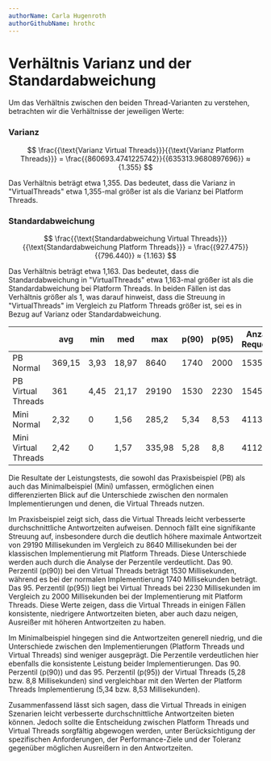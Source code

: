 ```yaml
---
authorName: Carla Hugenroth
authorGithubName: hrothc
---
```



# Verhältnis Varianz und der Standardabweichung

Um das Verhältnis zwischen den beiden Thread-Varianten zu verstehen, betrachten wir die
Verhältnisse der jeweiligen Werte:

### Varianz

$$
\frac{{\text{Varianz Virtual Threads}}}{{\text{Varianz Platform Threads}}} =
\frac{{860693.4741225742}}{{635313.9680897696}} ≈ {1.355}
$$

Das Verhältnis beträgt etwa 1,355. Das bedeutet, dass die Varianz in "VirtualThreads" etwa
1,355-mal größer ist als die Varianz bei Platform Threads.

### Standardabweichung

$$
\frac{{\text{Standardabweichung Virtual Threads}}}{{\text{Standardabweichung Platform Threads}}} =
\frac{{927.475}}{{796.440}} ≈ {1.163}
$$

Das Verhältnis beträgt etwa 1,163. Das bedeutet, dass die Standardabweichung in "VirtualThreads"
etwa 1,163-mal größer ist als die Standardabweichung bei Platform Threads. In beiden Fällen
ist das Verhältnis größer als 1, was darauf hinweist, dass die Streuung in "VirtualThreads"
im Vergleich zu Platform Threads größer ist, sei es in Bezug auf Varianz oder Standardabweichung.

|                      | avg    | min  | med   | max    | p(90) | p(95) | Anzahl Requests | Req/s      |
| -------------------- | ------ | ---- | ----- | ------ | ----- | ----- | --------------- | ---------- |
| PB Normal            | 369,15 | 3,93 | 18,97 | 8640   | 1740  | 2000  | 153595          | 64,874102  |
| PB Virtual Threads   | 361    | 4,45 | 21,17 | 29190  | 1530  | 2230  | 154515          | 64,369592  |
| Mini Normal          | 2,32   | 0    | 1,56  | 285,2  | 5,34  | 8,53  | 411360          | 171,364262 |
| Mini Virtual Threads | 2,42   | 0    | 1,57  | 335,98 | 5,28  | 8,8   | 411244          | 171,279791 |

Die Resultate der Leistungstests, die sowohl das Praxisbeispiel (PB) als auch das Minimalbeispiel
(Mini) umfassen, ermöglichen einen differenzierten Blick auf die Unterschiede zwischen den normalen
Implementierungen und denen, die Virtual Threads nutzen.

Im Praxisbeispiel zeigt sich, dass die Virtual Threads leicht verbesserte durchschnittliche
Antwortzeiten aufweisen. Dennoch fällt eine signifikante Streuung auf, insbesondere durch die
deutlich höhere maximale Antwortzeit von 29190 Millisekunden im Vergleich zu 8640 Millisekunden
bei der klassischen Implementierung mit Platform Threads. Diese Unterschiede werden auch durch die Analyse der Perzentile
verdeutlicht. Das 90. Perzentil (p(90)) bei den Virtual Threads beträgt 1530 Millisekunden,
während es bei der normalen Implementierung 1740 Millisekunden beträgt. Das 95. Perzentil (p(95))
liegt bei Virtual Threads bei 2230 Millisekunden im Vergleich zu 2000 Millisekunden bei der 
Implementierung mit Platform Threads. Diese Werte zeigen, dass die Virtual Threads in einigen Fällen
konsistente, niedrigere Antwortzeiten bieten, aber auch dazu neigen, Ausreißer mit höheren
Antwortzeiten zu haben.

Im Minimalbeispiel hingegen sind die Antwortzeiten generell niedrig, und die Unterschiede
zwischen den Implementierungen (Platform Threads und Virtual Threads) sind weniger ausgeprägt. Die
Perzentile verdeutlichen hier ebenfalls die konsistente Leistung beider Implementierungen.
Das 90. Perzentil (p(90)) und das 95. Perzentil (p(95)) der Virtual Threads
(5,28 bzw. 8,8 Millisekunden) sind vergleichbar mit den Werten der Platform Threads Implementierung
(5,34 bzw. 8,53 Millisekunden).

Zusammenfassend lässt sich sagen, dass die Virtual Threads in einigen Szenarien leicht verbesserte
durchschnittliche Antwortzeiten bieten können. Jedoch sollte die Entscheidung zwischen Platform
Threads und Virtual Threads sorgfältig abgewogen werden, unter Berücksichtigung der spezifischen
Anforderungen, der Performance-Ziele und der Toleranz gegenüber möglichen Ausreißern in den
Antwortzeiten.

<ScalableImage
  src="/images/pb_durations.png"
  alt="Messungen der Antwortzeit innerhalb des Praxisbeispiels (Platform Threads vs Virtual Threads)"
  description="Abbildung 1 - Quelle: Eigene Anfertigung"
/>
